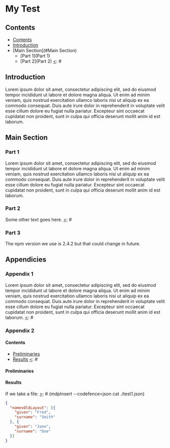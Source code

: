 # My Test

## Contents
[>]: # (mdpInsert --contents)
- [Contents](#Contents)
- [Introduction](#Introduction)
- [Main Section](#Main Section)
  - [Part 1](Part 1)
  - [Part 2](Part 2)
[<]: #

## Introduction

Lorem ipsum dolor sit amet, consectetur adipiscing elit, sed do eiusmod tempor incididunt ut labore et dolore magna aliqua. Ut enim ad minim veniam, quis nostrud exercitation ullamco laboris nisi ut aliquip ex ea commodo consequat. Duis aute irure dolor in reprehenderit in voluptate velit esse cillum dolore eu fugiat nulla pariatur. Excepteur sint occaecat cupidatat non proident, sunt in culpa qui officia deserunt mollit anim id est laborum.

## Main Section

### Part 1
Lorem ipsum dolor sit amet, consectetur adipiscing elit, sed do eiusmod tempor incididunt ut labore et dolore magna aliqua. Ut enim ad minim veniam, quis nostrud exercitation ullamco laboris nisi ut aliquip ex ea commodo consequat. Duis aute irure dolor in reprehenderit in voluptate velit esse cillum dolore eu fugiat nulla pariatur. Excepteur sint occaecat cupidatat non proident, sunt in culpa qui officia deserunt mollit anim id est laborum.

### Part 2
[>]: # (mdpInsert cat plaintext.txt)

Some other text goes here.
[<]: #

### Part 3
The npm version we use is <!-- @mdpInsert npm -v -->2.4.2<!--\@ --> but that could change in future.

## Appendicies

### Appendix 1
[> optional text]: # (mdpInsert cat appendix1.md)

Lorem ipsum dolor sit amet, consectetur adipiscing elit, sed do eiusmod tempor incididunt ut labore et dolore magna aliqua. Ut enim ad minim veniam, quis nostrud exercitation ullamco laboris nisi ut aliquip ex ea commodo consequat. Duis aute irure dolor in reprehenderit in voluptate velit esse cillum dolore eu fugiat nulla pariatur. Excepteur sint occaecat cupidatat non proident, sunt in culpa qui officia deserunt mollit anim id est laborum.
[<]: #
### Appendix 2
#### Contents
[>]: # (mdpInsert --contents)

- [Preliminaries](#Preliminaries)
- [Results](#Results)
[<]: #

#### Preliminaries
[>]: # (mdpInsert --contents)
[<]: #

#### Results
If we take a file:
[>]: # (mdpInsert --codefence=json cat ./test1.json)

```json
{
  "namesOldLayout": [{
    "given": "Fred",
    "surname": "Smith"
  }, {
    "given": "Jane",
    "surname": "Doe"
  }]
}
```
[<]: #



